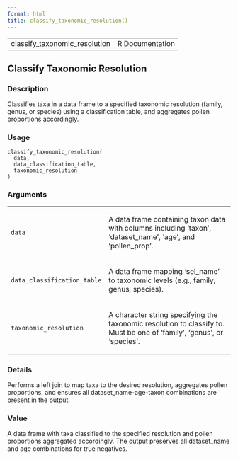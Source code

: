 ```yaml
---
format: html
title: classify_taxonomic_resolution()
---
```


<html><head>
<meta http-equiv="Content-Type" content="text/html; charset=utf-8" />
<meta name="viewport" content="width=device-width, initial-scale=1.0, user-scalable=yes" />
<link rel="stylesheet" href="https://cdn.jsdelivr.net/npm/katex@0.15.3/dist/katex.min.css">
<script type="text/javascript">
const macros = { "\\R": "\\textsf{R}", "\\code": "\\texttt"};
function processMathHTML() {
    var l = document.getElementsByClassName('reqn');
    for (let e of l) { katex.render(e.textContent, e, { throwOnError: false, macros }); }
    return;
}</script>
<script defer src="https://cdn.jsdelivr.net/npm/katex@0.15.3/dist/katex.min.js"
    onload="processMathHTML();"></script>
<link rel="stylesheet" type="text/css" href="R.css" />
</head><body><div class="container"><main>

<table style="width: 100%;"><tr><td>classify_taxonomic_resolution</td><td style="text-align: right;">R Documentation</td></tr></table>

<h2>Classify Taxonomic Resolution</h2>

<h3>Description</h3>

<p>Classifies taxa in a data frame to a specified taxonomic resolution (family,
genus, or species) using a classification table, and aggregates pollen
proportions accordingly.
</p>


<h3>Usage</h3>

<pre><code class='language-R'>classify_taxonomic_resolution(
  data,
  data_classification_table,
  taxonomic_resolution
)
</code></pre>


<h3>Arguments</h3>

<table role = "presentation">
<tr><td><code id="data">data</code></td>
<td>
<p>A data frame containing taxon data with columns including
'taxon', 'dataset_name', 'age', and 'pollen_prop'.</p>
</td></tr>
<tr><td><code id="data_classification_table">data_classification_table</code></td>
<td>
<p>A data frame mapping 'sel_name' to
taxonomic levels (e.g., family, genus, species).</p>
</td></tr>
<tr><td><code id="taxonomic_resolution">taxonomic_resolution</code></td>
<td>
<p>A character string specifying the taxonomic
resolution to classify to. Must be one of 'family', 'genus', or 'species'.</p>
</td></tr>
</table>


<h3>Details</h3>

<p>Performs a left join to map taxa to the desired resolution, aggregates
pollen proportions, and ensures all dataset_name-age-taxon combinations are
present in the output.
</p>


<h3>Value</h3>

<p>A data frame with taxa classified to the specified resolution and
pollen proportions aggregated accordingly. The output preserves all
dataset_name and age combinations for true negatives.
</p>

</main>

</div>
</body></html>

